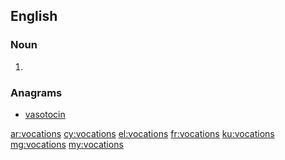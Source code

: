 ==English==

===Noun===
{{head|en}}

# {{plural of|vocation}}

===Anagrams===
* [[vasotocin#English|vasotocin]]

[[ar:vocations]]
[[cy:vocations]]
[[el:vocations]]
[[fr:vocations]]
[[ku:vocations]]
[[mg:vocations]]
[[my:vocations]]